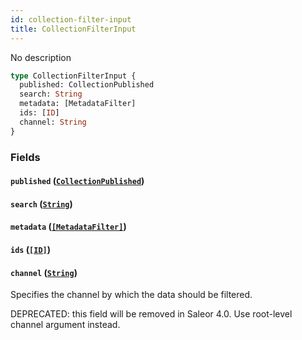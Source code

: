 ```yaml
---
id: collection-filter-input
title: CollectionFilterInput
---
```


No description

```graphql
type CollectionFilterInput {
  published: CollectionPublished
  search: String
  metadata: [MetadataFilter]
  ids: [ID]
  channel: String
}
```

### Fields

#### `published` ([`CollectionPublished`](/developer/api-reference/enums/collection-published))

#### `search` ([`String`](/developer/api-reference/scalars/string))

#### `metadata` ([`[MetadataFilter]`](/developer/api-reference/inputs/metadata-filter))

#### `ids` ([`[ID]`](/developer/api-reference/scalars/id))

#### `channel` ([`String`](/developer/api-reference/scalars/string))

Specifies the channel by which the data should be filtered.

DEPRECATED: this field will be removed in Saleor 4.0. Use root-level channel argument instead.
